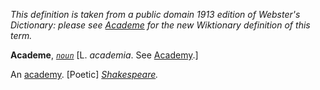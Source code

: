 ''This definition is taken from a public domain 1913 edition of Webster's Dictionary: please see [[Academe]] for the new Wiktionary definition of this term.''

'''Academe''', ''<code>[[noun (part of speech)|noun]]</code>'' [L. ''academia''. See [[Academy]].]

An [[academy]]. [Poetic] ''[[Shakespeare (source)|Shakespeare]].''